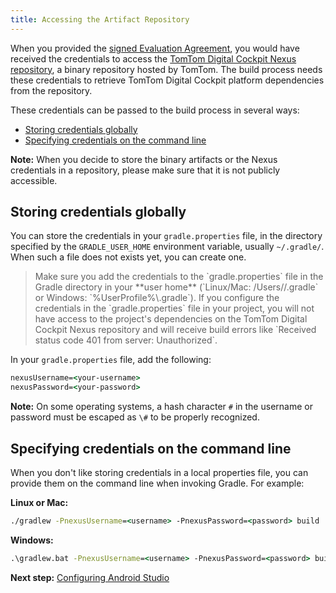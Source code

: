 ```yaml
---
title: Accessing the Artifact Repository
---
```


When you provided the
[signed Evaluation Agreement](https://developer.tomtom.com/tomtom-digital-cockpit/developers/getting-started/introduction),
you would have received the credentials to access the
[TomTom Digital Cockpit Nexus repository](https://repo.tomtom.com/#browse/browse:ivi:com%2Ftomtom%2Fivi%2Fplatform),
a binary repository hosted by TomTom. The build process needs these credentials to retrieve TomTom
Digital Cockpit platform dependencies from the repository.

These credentials can be passed to the build process in several ways:

- [Storing credentials globally](#storing-credentials-globally)
- [Specifying credentials on the command line](#specifying-credentials-on-the-command-line)

__Note:__ When you decide to store the binary artifacts or the Nexus credentials in a repository,
please make sure that it is not publicly accessible.

## Storing credentials globally

You can store the credentials in your `gradle.properties` file, in the directory specified by the
`GRADLE_USER_HOME` environment variable, usually `~/.gradle/`. When such a file does not exists yet,
you can create one.

<Blockquote type="warning" hasIcon>
    Make sure you add the credentials to the `gradle.properties` file in the Gradle directory in
    your **user home** (`Linux/Mac: /Users/<username>/.gradle` or Windows: `%UserProfile%\.gradle`).
    If you configure the credentials in the `gradle.properties` file in your project, you will 
    not have access to the project's dependencies on the TomTom Digital Cockpit Nexus repository 
    and will receive build errors like `Received status code 401 from server: Unauthorized`.
</Blockquote>

In your `gradle.properties` file, add the following:

```cmd
nexusUsername=<your-username>
nexusPassword=<your-password>
```

__Note:__ On some operating systems, a hash character `#` in the username or password must be
escaped as `\#` to be properly recognized.

## Specifying credentials on the command line

When you don't like storing credentials in a local properties file, you can provide them on the
command line when invoking Gradle. For example:

__Linux or Mac:__
```cmd
./gradlew -PnexusUsername=<username> -PnexusPassword=<password> build
```

__Windows:__
```cmd
.\gradlew.bat -PnexusUsername=<username> -PnexusPassword=<password> build
```

__Next step:__
[Configuring Android Studio](/tomtom-digital-cockpit/developers/getting-started/configuring-android-studio)
